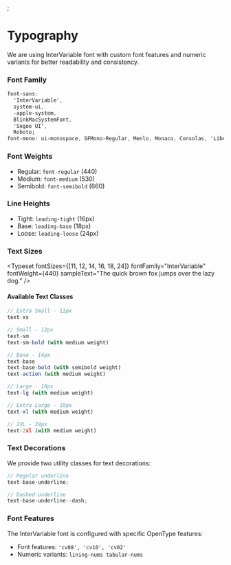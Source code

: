 
<Meta title="Typography" />;

# Typography

We are using InterVariable font with custom font features and numeric variants for better readability and consistency.

### Font Family

```css
font-sans:
  'InterVariable',
  system-ui,
  -apple-system,
  BlinkMacSystemFont,
  'Segoe UI',
  Roboto;
font-mono: ui-monospace, SFMono-Regular, Menlo, Monaco, Consolas, 'Liberation Mono', 'Courier New', monospace;
```

### Font Weights

- Regular: `font-regular` (440)
- Medium: `font-medium` (530)
- Semibold: `font-semibold` (660)

### Line Heights

- Tight: `leading-tight` (16px)
- Base: `leading-base` (18px)
- Loose: `leading-loose` (24px)

### Text Sizes

<Typeset
  fontSizes={[11, 12, 14, 16, 18, 24]}
  fontFamily="InterVariable"
  fontWeight={440}
  sampleText="The quick brown fox jumps over the lazy dog."
/>

#### Available Text Classes

```jsx
// Extra Small - 11px
text-xs

// Small - 12px
text-sm
text-sm-bold (with medium weight)

// Base - 14px
text-base
text-base-bold (with semibold weight)
text-action (with medium weight)

// Large - 16px
text-lg (with medium weight)

// Extra Large - 18px
text-xl (with medium weight)

// 2XL - 24px
text-2xl (with medium weight)
```

### Text Decorations

We provide two utility classes for text decorations:

```jsx
// Regular underline
text-base-underline;

// Dashed underline
text-base-underline--dash;
```

### Font Features

The InterVariable font is configured with specific OpenType features:

- Font features: `'cv08', 'cv10', 'cv02'`
- Numeric variants: `lining-nums tabular-nums`
